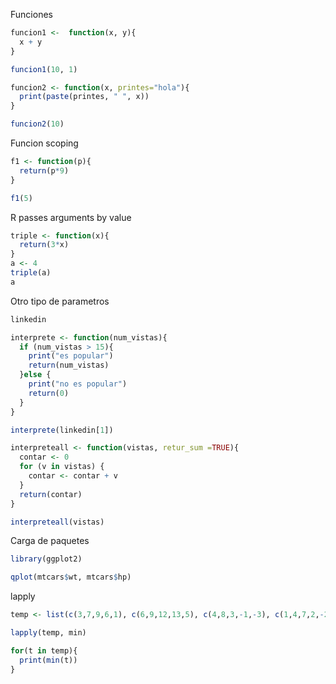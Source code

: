 Funciones

```r
funcion1 <-  function(x, y){
  x + y
}

funcion1(10, 1)

funcion2 <- function(x, printes="hola"){
  print(paste(printes, " ", x))
}

funcion2(10)

```
Funcion scoping

```r
f1 <- function(p){
  return(p*9)
}

f1(5)
```
R passes arguments by value

```r
triple <- function(x){
  return(3*x) 
}
a <- 4
triple(a)
a
```
Otro tipo de parametros
```r
linkedin

interprete <- function(num_vistas){
  if (num_vistas > 15){
    print("es popular")
    return(num_vistas)
  }else {
    print("no es popular")
    return(0)
  }
}

interprete(linkedin[1])

interpreteall <- function(vistas, retur_sum =TRUE){
  contar <- 0
  for (v in vistas) {
    contar <- contar + v
  }
  return(contar)
}

interpreteall(vistas)

```

Carga de paquetes

```r
library(ggplot2)

qplot(mtcars$wt, mtcars$hp)

```

lapply

```r
temp <- list(c(3,7,9,6,1), c(6,9,12,13,5), c(4,8,3,-1,-3), c(1,4,7,2,-2), c(5,7,9,4,2), c(-3,5,8,9,4), c(3,6,9,4,1))

lapply(temp, min)

for(t in temp){
  print(min(t))
}

```


